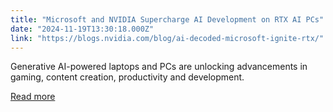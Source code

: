```yaml
---
title: "Microsoft and NVIDIA Supercharge AI Development on RTX AI PCs"
date: "2024-11-19T13:30:18.000Z"
link: "https://blogs.nvidia.com/blog/ai-decoded-microsoft-ignite-rtx/"
---
```


Generative AI-powered laptops and PCs are unlocking advancements in gaming, content creation, productivity and development. 

[Read more](https://blogs.nvidia.com/blog/ai-decoded-microsoft-ignite-rtx/)
